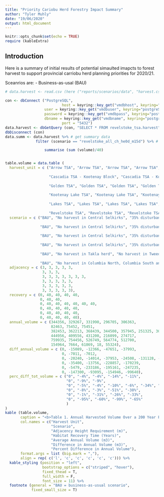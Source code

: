 ```yaml
---
title: "Priority Cariobu Herd Forestry Impact Summary"
author: "Tyler Muhly"
date: "19/06/2020"
output: html_document
---
```


```r
knitr::opts_chunk$set(echo = TRUE)
require (kableExtra)
```

## Introduction

Here is a summary of initial results of potential simaulted imapcts to forest harvest to support provincial carriobu herd planning priorities for 2020/21. 

Sceanrios are:
- Business-as-usal (BAU)

```r
# data.harvest <- read.csv (here ("reports/scenarios/data", "harvest.csv"))

con <- dbConnect ("PostgreSQL",
				          host = keyring::key_get("vmdbhost", keyring="postgreSQL"), 
                  user = keyring::key_get("vmdbuser", keyring="postgreSQL"), 
                  password = keyring::key_get("vmdbpass", keyring="postgreSQL"),  
                  dbname = keyring::key_get("vmdbname", keyring="postgreSQL"),
				          port = "5432")
data.harvest <- dbGetQuery (con, "SELECT * FROM revelstoke_tsa.harvest")
dbDisconnect (con)
data.summ <- data.harvest %>% # get summary data
              filter (scenario == "revelstoke_all_ch_he0d_m15d") %>% # lakes_bau, lakes_wct_nh, lakes_chil_nh, lakes_chil_hele0d_m15d, lakes_all_herdbounds_nh, arrow_bau, arrow_centselk_nh, arrow_centselk_ch_he0d_m15d, arrow_all_ch_he0d_m15d, cascadiakb_bau, cascadiakb_centselk_nh, cascadiakb_centselk_ch_he0d_m15d, golden_bau, golden_centselk_nh, golden_centselk_ch_he0d_m15d, golden_colnsfb_nh, golden_colnsfb_ch_he0d_m15d, golden_all_nh, golden_all_ch_he0d_m15d, kootenaylake_bau, kootenaylake_centselk_nh, kootenaylake_centselk_ch_he0d_m15d, kootenaylake_all_nh, revelstoke_bau, revelstoke_colnsfb_nh, revelstoke_colnsfb_ch_he0d_m15d, revelstoke_all_nh, revelstoke_all_ch_he0d_m15d

                  summarise (sum (volume)/40)


table.volume = data.table (
  harvest_unit = c ("Arrow TSA", "Arrow TSA", "Arrow TSA", "Arrow TSA", "Arrow TSA",
                    
                    "Cascadia TSA - Kootenay Block", "Cascadia TSA - Kootenay Block", "Cascadia TSA - Kootenay Block",
                    
                    "Golden TSA", "Golden TSA", "Golden TSA", "Golden TSA", "Golden TSA", "Golden TSA", "Golden TSA",
                    
                    "Kootenay Lake TSA", "Kootenay Lake TSA", "Kootenay Lake TSA", "Kootenay Lake TSA", "Kootenay Lake TSA",
                    
                    "Lakes TSA", "Lakes TSA", "Lakes TSA", "Lakes TSA", "Lakes TSA",
                    
                    "Revelstoke TSA", "Revelstoke TSA", "Revelstoke TSA", "Revelstoke TSA", "Revelstoke TSA"),
  scenario = c ("BAU", "No harvest in Central Selkirks", "35% disturbance in Central Selkirks matrix critical habitat", "No harvest in all critical habitat", "35% disturbance in all matrix critical habitat",
                
                "BAU", "No harvest in Central Selkirks", "35% disturbance in Central Selkirks matrix critical habitat",
                
                "BAU", "No harvest in Central Selkirks", "35% disturbance in Central Selkirks matrix critical habitat", "No harvest in Columbia North and South", "35% disturbance in Columbia North and South matrix critical habitat", "No harvest in all critical habitat", "35% disturbance in all matrix critical habitat",
                
                "BAU", "No harvest in Central Selkirks", "35% disturbance in Central Selkirks matrix critical habitat", "No harvest in all critical habitat", "35% disturbance in all matrix critical habitat",
                
                "BAU", "No harvest in Takla herd", "No harvest in Tweedsmuir critical habitat", "35% disturbance in Tweedsmuir matrix critical habitat", "No harvest in Takla herd and Tweedsmuir critical habitat",
                
                "BAU", "No harvest in Columbia North, Columbia South and Frisby-Boulder", "35% disturbance in Columbia North, Columbia South and Frisby-Boulder matrix critical habitat", "No harvest in all critical habitat", "35% disturbance in all matrix critical habitat",),
  adjacency = c (3, 3, 3, 3, 3,
                 3, 3, 3,
                 3, 3, 3, 3, 3, 3, 3,
                 3, 3, 3, 3, 3,
                 3, 3, 3, 3, 3,
                 3, 3, 3, 3, 3),
  recovery = c (0, 40, 40, 40, 40,
                0, 40, 40, 
                0, 40, 40, 40, 40, 40, 40,
                0, 40, 40, 40, 40,
                0, 40, 40, 40, 40,
                0, 40, 40, 40, 40),
  annual_volume = c (344356, 329267, 331990, 296705, 306363,
                     82463, 75452, 75451,
                     382453, 362213, 368439, 344500, 357945, 251325, 308320,
                     444956, 409556, 431200, 216099, 274717,
                     759935, 754456, 526749, 564774, 512700,
                     154964, 7664, 61869, 18, 55324),
  diff_annual_volume = c (0, -15089, -12366, -47651, -37993,
                          0, -7011, -7012,
                          0, -20240, -14014, -37953, -24508, -131128, -74133,
                          0, -35400, -13756, -228857, -170239,
                          0, -5479, -233186, -195161, -247235,
                          0, -147300, -93095, -154946, -99640),
  perc_diff_tot_volume = c ("0", "-4%", "-4%", "-14%", "-11%",
                            "0", "-9%", "-9%",
                            "0", "-5%", "-4%", "-10%", "-6%", "-34%", "-19%",
                            "0", "-8%", "-3%", "-51%", "-38%",
                            "0", "-1%", "-31%", "-26%", "-33%",
                            "0", "-95%", "-60%", "-99%", "-65%"
                            )
)
kable (table.volume,
       caption = "<b>Table 1. Annual Harvested Volume Over a 200 Year Period in Timber Harvest Units Under Different  Caribou Recovery Scenarios.<b>",
       col.names = c("Harvest Unit",
                     "Scenario",
                     "Adjacency Height Requirement (m)",
                     "Habitat Recovery Time (Years)",
                     "Average Annual Volume (m3)",
                     "Difference in Annual Volume (m3)",
                     "Percent Difference in Annual Volume"),
       format.args = list (big.mark = ","),
       align = rep( c('l', 'c', 'c', 'c', 'c', 'c'))) %>%
  kable_styling (position = "left",
                 bootstrap_options = c("striped", "hover"),
                 fixed_thead = T,
                 full_width = F,
                 font_size = 11) %>%
  footnote (general = "BAU = business-as-usual scenario",
            fixed_small_size = T)
```



